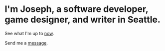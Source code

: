 
<div className="p-4" />

# I'm <span className="dark:text-red-300">Joseph</span>, a software developer, game designer, and writer in Seattle.<TreeImage />

See what I'm up to [now](/now).

Send me a [message](/contact).
